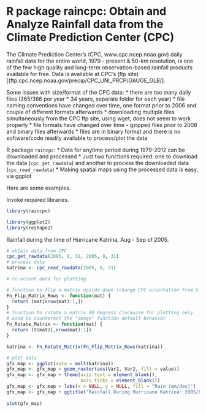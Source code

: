 R package raincpc: Obtain and Analyze Rainfall data from the Climate Prediction Center (CPC)
========================================================

The Climate Prediction Center's (CPC, www.cpc.ncep.noaa.gov) daily rainfall data for the entire world, 1979 - present & 50-km resolution, is one of the few high quality and long-term observation-based rainfall products available for free. Data is available at CPC's (ftp site)[(ftp.cpc.ncep.noaa.gov/precip/CPC_UNI_PRCP/GAUGE_GLB/]. 

Some issues with size/format of the CPC data:
* there are too many daily files (365/366 per year * 34 years, separate folder for each year)
* file naming conventions have changed over time, one format prior to 2006 and couple of different formats afterwards
* downloading multiple files simultaneously from the CPC ftp site, using wget, does not seem to work properly
* file formats have changed over time - gzipped files prior to 2008 and binary files afterwards
* files are in binary format and there is no software/code readily available to process/plot the data

R package `raincpc`:
* Data for anytime period during 1979-2012 can be downloaded and processed
* Just two functions required: one to download the data (`cpc_get_rawdata`) and another to process the downloaded data (`cpc_read_rawdata`)
* Making spatial maps using the processed data is easy, via ggplot

Here are some examples.

Invoke required libraries.

```r
library(raincpc)

library(ggplot2)
library(reshape2)
```

Rainfall during the time of Hurricane Katrina, Aug - Sep of 2005.

```r
# obtain data from CPC
cpc_get_rawdata(2005, 8, 31, 2005, 8, 31) 
# process data
katrina <- cpc_read_rawdata(2005, 8, 31) 

# re-orient data for plotting

# function to flip a matrix upside down (change CPC orientation from S-N to N-S)
Fn_Flip_Matrix_Rows <- function(mat) {
  return (mat[nrow(mat):1,])
}
# function to rotate a matrix 90 degress clockwise for plotting only
# used to counteract the "image" function default behavior
Fn_Rotate_Matrix <- function(mat) {
  return (t(mat)[,nrow(mat):1])
}

katrina <- Fn_Rotate_Matrix(Fn_Flip_Matrix_Rows(katrina))

# plot data
gfx_map <- ggplot(data = melt(katrina)) 
gfx_map <- gfx_map + geom_raster(aes(Var1, Var2, fill = value)) 
gfx_map <- gfx_map + theme(axis.text = element_blank(), 
                           axis.ticks = element_blank())
gfx_map <- gfx_map + labs(x = NULL, y = NULL, fill = "Rain (mm/day)")
gfx_map <- gfx_map + ggtitle("Rainfall During Hurricane Katrina: 2005/8/31")
  
plot(gfx_map)
```

